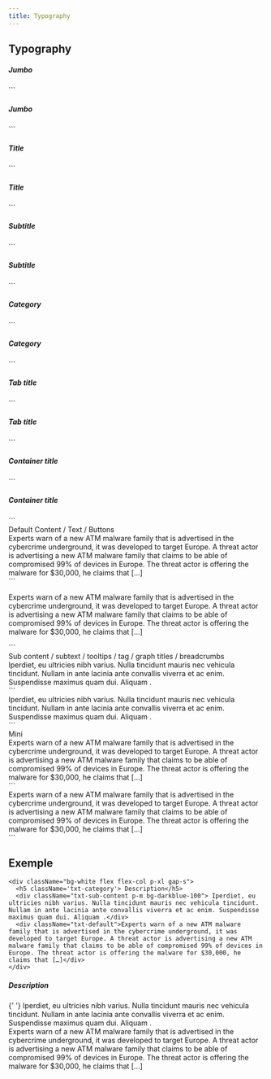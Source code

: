 ```yaml
---
title: Typography
---
```


## Typography

<h5 className="txt-jumbo">Jumbo</h5>
```
<h5 className="txt-jumbo">Jumbo</h5>
```

<h5 className="txt-title">Title </h5>
```
<h5 className="txt-title">Title </h5>
```

<h5 className="txt-subtitle">Subtitle </h5>
```
<h5 className="txt-subtitle">Subtitle </h5>
```

<h5 className="txt-category">Category </h5>
```
<h5 className="txt-category">Category </h5>
```

<h5 className="txt-tab">Tab title </h5>
```
<h5 className="txt-tab">Tab title </h5>
```

<h5 className="txt-container-title">Container title </h5>
```
<h5 className="txt-container-title">Container title </h5>
```

<div className="font-bold txt-default">Default Content / Text / Buttons</div>
<div className="txt-default">
  Experts warn of a new ATM malware family that is advertised in the cybercrime
  underground, it was developed to target Europe. A threat actor is advertising
  a new ATM malware family that claims to be able of compromised 99% of devices
  in Europe. The threat actor is offering the malware for $30,000, he claims
  that […]
</div>
```
<p className="txt-default">
  Experts warn of a new ATM malware family that is advertised in the cybercrime
  underground, it was developed to target Europe. A threat actor is advertising
  a new ATM malware family that claims to be able of compromised 99% of devices
  in Europe. The threat actor is offering the malware for $30,000, he claims
  that […]
</p>
```

<div className="font-bold txt-sub-content">
  Sub content / subtext / tooltips / tag / graph titles / breadcrumbs
</div>
<div className="txt-sub-content">
  Iperdiet, eu ultricies nibh varius. Nulla tincidunt mauris nec vehicula
  tincidunt. Nullam in ante lacinia ante convallis viverra et ac enim.
  Suspendisse maximus quam dui. Aliquam .
</div>
```
<div className="txt-sub-content">
  Iperdiet, eu ultricies nibh varius. Nulla tincidunt mauris nec vehicula
  tincidunt. Nullam in ante lacinia ante convallis viverra et ac enim.
  Suspendisse maximus quam dui. Aliquam .
</div>
```

<div className="font-bold txt-mini">Mini</div>
<div className="txt-mini">
  Experts warn of a new ATM malware family that is advertised in the cybercrime
  underground, it was developed to target Europe. A threat actor is advertising
  a new ATM malware family that claims to be able of compromised 99% of devices
  in Europe. The threat actor is offering the malware for $30,000, he claims
  that […]
</div>
```
<div className="txt-mini">
  Experts warn of a new ATM malware family that is advertised in the cybercrime
  underground, it was developed to target Europe. A threat actor is advertising
  a new ATM malware family that claims to be able of compromised 99% of devices
  in Europe. The threat actor is offering the malware for $30,000, he claims
  that […]
</div>
```

## Exemple

```
<div className="bg-white flex flex-col p-xl gap-s">
  <h5 className='txt-category'> Description</h5>
  <div className="txt-sub-content p-m bg-darkblue-100"> Iperdiet, eu ultricies nibh varius. Nulla tincidunt mauris nec vehicula tincidunt. Nullam in ante lacinia ante convallis viverra et ac enim. Suspendisse maximus quam dui. Aliquam .</div>
  <div className="txt-default">Experts warn of a new ATM malware family that is advertised in the cybercrime underground, it was developed to target Europe. A threat actor is advertising a new ATM malware family that claims to be able of compromised 99% of devices in Europe. The threat actor is offering the malware for $30,000, he claims that […]</div>
</div>
```

<div className="flex flex-col gap-s bg-page-background p-xl">
  <h5 className="txt-category font-title"> Description</h5>
  <div className="dark:bg-darkblue-800 bg-darkblue-100 p-m txt-sub-content">
    {' '}
    Iperdiet, eu ultricies nibh varius. Nulla tincidunt mauris nec vehicula tincidunt.
    Nullam in ante lacinia ante convallis viverra et ac enim. Suspendisse maximus
    quam dui. Aliquam .
  </div>
  <div className="txt-default">
    Experts warn of a new ATM malware family that is advertised in the
    cybercrime underground, it was developed to target Europe. A threat actor is
    advertising a new ATM malware family that claims to be able of compromised
    99% of devices in Europe. The threat actor is offering the malware for
    $30,000, he claims that […]
  </div>
</div>
